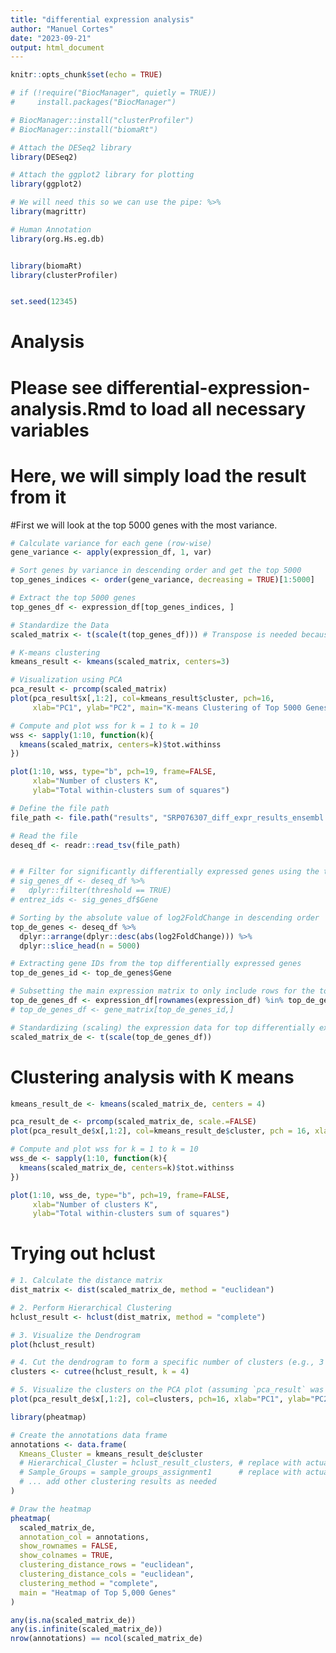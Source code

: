 ```yaml
---
title: "differential expression analysis"
author: "Manuel Cortes"
date: "2023-09-21"
output: html_document
---
```


```r
knitr::opts_chunk$set(echo = TRUE)

# if (!require("BiocManager", quietly = TRUE))
#     install.packages("BiocManager")

# BiocManager::install("clusterProfiler")
# BiocManager::install("biomaRt")

# Attach the DESeq2 library
library(DESeq2)

# Attach the ggplot2 library for plotting
library(ggplot2)

# We will need this so we can use the pipe: %>%
library(magrittr)

# Human Annotation
library(org.Hs.eg.db)


library(biomaRt)  
library(clusterProfiler)


set.seed(12345)


```

# Analysis

# Please see differential-expression-analysis.Rmd to load all necessary variables
# Here, we will simply load the result from it

#First we will look at the top 5000 genes with the most variance.


```r

# Calculate variance for each gene (row-wise)
gene_variance <- apply(expression_df, 1, var)

# Sort genes by variance in descending order and get the top 5000
top_genes_indices <- order(gene_variance, decreasing = TRUE)[1:5000]

# Extract the top 5000 genes
top_genes_df <- expression_df[top_genes_indices, ]

# Standardize the Data
scaled_matrix <- t(scale(t(top_genes_df))) # Transpose is needed because scale operates on columns
```

```r
# K-means clustering
kmeans_result <- kmeans(scaled_matrix, centers=3)

# Visualization using PCA
pca_result <- prcomp(scaled_matrix)
plot(pca_result$x[,1:2], col=kmeans_result$cluster, pch=16, 
     xlab="PC1", ylab="PC2", main="K-means Clustering of Top 5000 Genes")

```
```r
# Compute and plot wss for k = 1 to k = 10
wss <- sapply(1:10, function(k){
  kmeans(scaled_matrix, centers=k)$tot.withinss
})

plot(1:10, wss, type="b", pch=19, frame=FALSE, 
     xlab="Number of clusters K", 
     ylab="Total within-clusters sum of squares")

```

```r

# Define the file path
file_path <- file.path("results", "SRP076307_diff_expr_results_ensembl.tsv")

# Read the file
deseq_df <- readr::read_tsv(file_path)


# # Filter for significantly differentially expressed genes using the threshold column
# sig_genes_df <- deseq_df %>%
#   dplyr::filter(threshold == TRUE)
# entrez_ids <- sig_genes_df$Gene

# Sorting by the absolute value of log2FoldChange in descending order
top_de_genes <- deseq_df %>%
  dplyr::arrange(dplyr::desc(abs(log2FoldChange))) %>%
  dplyr::slice_head(n = 5000)

# Extracting gene IDs from the top differentially expressed genes
top_de_genes_id <- top_de_genes$Gene

# Subsetting the main expression matrix to only include rows for the top differentially expressed genes using row names
top_de_genes_df <- expression_df[rownames(expression_df) %in% top_de_genes_id,]
# top_de_genes_df <- gene_matrix[top_de_genes_id,]

# Standardizing (scaling) the expression data for top differentially expressed genes
scaled_matrix_de <- t(scale(top_de_genes_df))

```

# Clustering analysis with K means

```r

kmeans_result_de <- kmeans(scaled_matrix_de, centers = 4)

pca_result_de <- prcomp(scaled_matrix_de, scale.=FALSE)
plot(pca_result_de$x[,1:2], col=kmeans_result_de$cluster, pch = 16, xlab = "PC1", ylab = "PC2")

```

```r
# Compute and plot wss for k = 1 to k = 10
wss_de <- sapply(1:10, function(k){
  kmeans(scaled_matrix_de, centers=k)$tot.withinss
})

plot(1:10, wss_de, type="b", pch=19, frame=FALSE, 
     xlab="Number of clusters K", 
     ylab="Total within-clusters sum of squares")

```

# Trying out hclust

```r

# 1. Calculate the distance matrix
dist_matrix <- dist(scaled_matrix_de, method = "euclidean")

# 2. Perform Hierarchical Clustering
hclust_result <- hclust(dist_matrix, method = "complete")

# 3. Visualize the Dendrogram
plot(hclust_result)

# 4. Cut the dendrogram to form a specific number of clusters (e.g., 3 clusters)
clusters <- cutree(hclust_result, k = 4)

# 5. Visualize the clusters on the PCA plot (assuming `pca_result` was computed earlier)
plot(pca_result_de$x[,1:2], col=clusters, pch=16, xlab="PC1", ylab="PC2")

```
```r
library(pheatmap)

# Create the annotations data frame
annotations <- data.frame(
  Kmeans_Cluster = kmeans_result_de$cluster
  # Hierarchical_Cluster = hclust_result_clusters, # replace with actual data
  # Sample_Groups = sample_groups_assignment1      # replace with actual data
  # ... add other clustering results as needed
)

# Draw the heatmap
pheatmap(
  scaled_matrix_de,
  annotation_col = annotations,
  show_rownames = FALSE,
  show_colnames = TRUE,
  clustering_distance_rows = "euclidean",
  clustering_distance_cols = "euclidean",
  clustering_method = "complete",
  main = "Heatmap of Top 5,000 Genes"
)


```


```r
any(is.na(scaled_matrix_de))
any(is.infinite(scaled_matrix_de))
nrow(annotations) == ncol(scaled_matrix_de)


```
